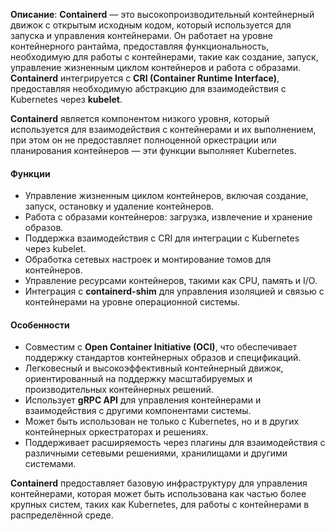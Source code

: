 **Описание**: **Containerd** — это высокопроизводительный контейнерный движок с открытым исходным кодом, который используется для запуска и управления контейнерами. Он работает на уровне контейнерного рантайма, предоставляя функциональность, необходимую для работы с контейнерами, такие как создание, запуск, управление жизненным циклом контейнеров и работа с образами. **Containerd** интегрируется с **CRI (Container Runtime Interface)**, предоставляя необходимую абстракцию для взаимодействия с Kubernetes через **kubelet**.

**Containerd** является компонентом низкого уровня, который используется для взаимодействия с контейнерами и их выполнением, при этом он не предоставляет полноценной оркестрации или планирования контейнеров — эти функции выполняет Kubernetes.

#### Функции
- Управление жизненным циклом контейнеров, включая создание, запуск, остановку и удаление контейнеров.
- Работа с образами контейнеров: загрузка, извлечение и хранение образов.
- Поддержка взаимодействия с CRI для интеграции с Kubernetes через kubelet.
- Обработка сетевых настроек и монтирование томов для контейнеров.
- Управление ресурсами контейнеров, такими как CPU, память и I/O.
- Интеграция с **containerd-shim** для управления изоляцией и связью с контейнерами на уровне операционной системы.

#### Особенности
- Совместим с **Open Container Initiative (OCI)**, что обеспечивает поддержку стандартов контейнерных образов и спецификаций.
- Легковесный и высокоэффективный контейнерный движок, ориентированный на поддержку масштабируемых и производительных контейнерных решений.
- Использует **gRPC API** для управления контейнерами и взаимодействия с другими компонентами системы.
- Может быть использован не только с Kubernetes, но и в других контейнерных оркестраторах и решениях.
- Поддерживает расширяемость через плагины для взаимодействия с различными сетевыми решениями, хранилищами и другими системами.

**Containerd** предоставляет базовую инфраструктуру для управления контейнерами, которая может быть использована как частью более крупных систем, таких как Kubernetes, для работы с контейнерами в распределённой среде.
